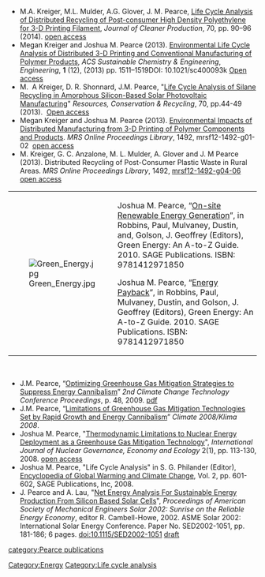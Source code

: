 {{MOST}}
{{Pearce-pubs}}

* M.A. Kreiger, M.L. Mulder, A.G. Glover, J. M. Pearce, [http://dx.doi.org/10.1016/j.jclepro.2014.02.009 Life Cycle Analysis of Distributed Recycling of Post-consumer High Density Polyethylene for 3-D Printing Filament], ''Journal of Cleaner Production'', 70, pp. 90–96 (2014). [https://www.academia.edu/6188555/Life_cycle_analysis_of_distributed_recycling_of_post-consumer_high_density_polyethylene_for_3-D_printing_filament open access]
* Megan Kreiger and Joshua M. Pearce (2013). [http://pubs.acs.org/doi/abs/10.1021/sc400093k Environmental Life Cycle Analysis of Distributed 3-D Printing and Conventional Manufacturing of Polymer Products], ''ACS Sustainable Chemistry & Engineering'', ''Engineering'', '''1''' (12), (2013) pp. 1511–1519DOI: 10.1021/sc400093k [http://www.academia.edu/4685670/Environmental_Life_Cycle_Analysis_of_Distributed_3-D_Printing_and_Conventional_Manufacturing_of_Polymer_Products Open access]
* M. &nbsp;A Kreiger, D. R. Shonnard, J.M. Pearce, "[http://dx.doi.org/10.1016/j.resconrec.2012.10.002 Life Cycle Analysis of Silane Recycling in Amorphous Silicon-Based Solar Photovoltaic Manufacturing]" ''Resources, Conservation & Recycling'', 70, pp.44-49 (2013).&nbsp; [http://www.academia.edu/2310926/Life_Cycle_Analysis_of_Silane_Recycling_in_Amorphous_Silicon-Based_Solar_Photovoltaic_Manufacturing Open access]
* Megan Kreiger and Joshua M. Pearce (2013). [https://journals.cambridge.org/action/displayAbstract?fromPage=online&aid=8858311 Environmental Impacts of Distributed Manufacturing from 3-D Printing of Polymer Components and Products]. ''MRS Online Proceedings Library'', 1492, mrsf12-1492-g01-02&nbsp; [http://www.academia.edu/3057942/Environmental_Impacts_of_Distributed_Manufacturing_from_3-D_Printing_of_Polymer_Components_and_Products open access]
* M. Kreiger, G. C. Anzalone, M. L. Mulder, A. Glover and J. M Pearce (2013). Distributed Recycling of Post-Consumer Plastic Waste in Rural Areas. ''MRS Online Proceedings Library'', 1492, [https://journals.cambridge.org/action/displayAbstract?fromPage=online&aid=8851128 mrsf12-1492-g04-06]&nbsp; [http://www.academia.edu/2921972/Distributed_Recycling_of_Post-Consumer_Plastic_Waste_in_Rural_Areas open access]


{| style="border-spacing:0;"
| style="border:none;padding:0.0194in;"| [[Image:Green_Energy.jpg]]
| style="border:none;padding:0.0194in;"| Joshua M. Pearce, “[http://www.sage-ereference.com/greenenergy/Article_n99.html On-site Renewable Energy Generation]”, in Robbins, Paul, Mulvaney, Dustin, and, Golson, J. Geoffrey (Editors), Green Energy: An A-to-Z Guide. 2010. SAGE Publications. ISBN: 9781412971850

Joshua M. Pearce, “[http://www.sage-ereference.com/greenenergy/Article_n39.html Energy Payback]”, in Robbins, Paul, Mulvaney, Dustin, and Golson, J. Geoffrey (Editors), Green Energy: An A-to-Z Guide. 2010. SAGE Publications. ISBN: 9781412971850

|}
&nbsp;

* J.M. Pearce, “[https://cctc.mcmaster.ca/index.php/cctc/2009/paper/view/48 Optimizing Greenhouse Gas Mitigation Strategies to Suppress Energy Cannibalism]” ''2nd Climate Change Technology Conference Proceedings'', p. 48, 2009. [http://www.mse.mtu.edu/%7Epearce/papers/2009%20Canada%20Climate%20Conf.pdf pdf]
* J.M. Pearce, “[http://www.climate2008.net/?a1=pap&cat=1&e=61 Limitations of Greenhouse Gas Mitigation Technologies Set by Rapid Growth and Energy Cannibalism]” ''Climate 2008/Klima 2008''.
* Joshua M. Pearce, "[http://inderscience.metapress.com/link.asp?id=82677146816231u1 Thermodynamic Limitations to Nuclear Energy Deployment as a Greenhouse Gas Mitigation Technology]", ''International Journal of Nuclear Governance, Economy and Ecology'' 2(1), pp. 113-130, 2008. [https://www.academia.edu/1490890/Thermodynamic_limitations_to_nuclear_energy_deployment_as_a_greenhouse_gas_mitigation_technology open access]
* Joshua M. Pearce, "Life Cycle Analysis" in S. G. Philander (Editor), [http://www.sagepub.com/booksProdDesc.nav?prodId=Book232005&currTree=Subjects&level1=U00 Encyclopedia of Global Warming and Climate Change], Vol. 2, pp. 601-602, SAGE Publications, Inc, 2008.
* J. Pearce and A. Lau, "[http://proceedings.asmedigitalcollection.asme.org/proceeding.aspx?articleid=1572376 Net Energy Analysis For Sustainable Energy Production From Silicon Based Solar Cells]", ''Proceedings of American Society of Mechanical Engineers Solar 2002: Sunrise on the Reliable Energy Economy'', editor R. Cambell-Howe, 2002. ASME Solar 2002: International Solar Energy Conference. Paper No. SED2002-1051, pp. 181-186; 6 pages. doi:10.1115/SED2002-1051 [http://www.cede.psu.edu/users/alau/ases02_net_energy_pv.pdf draft]



[[category:Pearce publications]]
[[Category:Energy]]
[[Category:Life cycle analysis]]